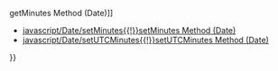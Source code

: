 {{Page_Title}}
{{Flags}}
{{Summary_Section|Gets the minutes of a Date object using Universal Coordinated Time (UTC).

}}
{{JS_Syntax|Formats={{JS_Syntax_Format
|Format= dateObj.getUTCMinutes() }}
|Values={{JS_Syntax_Parameter
|Name=
|Required=
|Description=The required dateObj reference is a Date object.}}
}}
{{JS_Return_Value
|Description=Returns an integer between 0 and 59. Zero is returned the time is less than one minute after the hour. If a '''Date''' object was created without specifying the time, by default the UTC minute value is 0. However, in other time zones it may be different.}}
{{Remarks_Section
|Remarks=To get the number of minutes stored using local time, use the '''getMinutes''' method.
}}
{{Examples_Section
|Not_required=No
|Examples={{Single_Example
|Language=JavaScript
|Description=The following example illustrates the use of the '''getUTCMinutes''' method.

|Code= var date = new Date("1/1/2001");
 document.write(date.getUTCMinutes());
 document.write("&lt;br/&gt;");
 
 date.setMinutes(5);
 document.write(date.getUTCMinutes());
 
 // Output: 
 // 0
 // 5
}}}}
{{See_Also_Section
|Manual_links=* [[javascript/Date/getMinutes{{!}}getMinutes Method (Date)]]
* [[javascript/Date/setMinutes{{!}}setMinutes Method (Date)]]
* [[javascript/Date/setUTCMinutes{{!}}setUTCMinutes Method (Date)]]
}}
{{Topics | JS Basic}}

{{External_Attribution
|Is_CC-BY-SA=No
|Sources=MSDN
|MDN_link=
|MSDN_link=http://msdn.microsoft.com/en-us/library/ie/7xt0y1cc(v=vs.94).aspx
|HTML5Rocks_link=
}}
